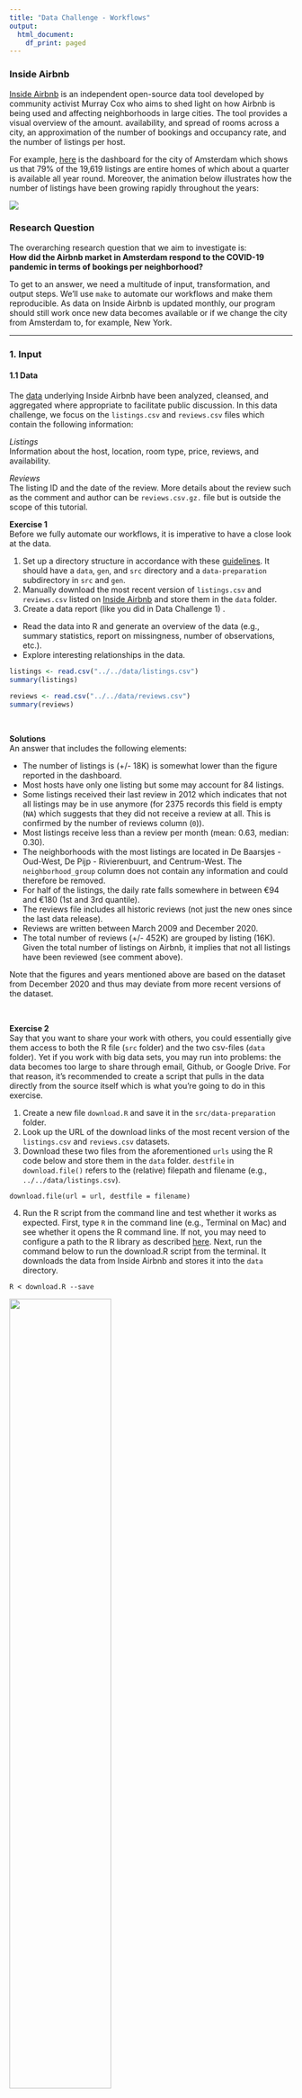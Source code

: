 ```yaml
---
title: "Data Challenge - Workflows"
output:
  html_document:
    df_print: paged
---
```


### Inside Airbnb
[Inside Airbnb](http://insideairbnb.com/index.html) is an independent open-source data tool developed by community activist Murray Cox who aims to shed light on how Airbnb is being used and affecting neighborhoods in large cities. The tool provides a visual overview of the amount. availability, and spread of rooms across a city, an approximation of the number of bookings and occupancy rate, and the number of listings per host. 

For example, [here](http://insideairbnb.com/amsterdam/) is the dashboard for the city of Amsterdam which shows us that 79% of the 19,619 listings are entire homes of which about a quarter is available all year round. Moreover, the animation below illustrates how the number of listings have been growing rapidly throughout the years:

![](./images/airbnb_expansion.gif)
\

### Research Question  
The overarching research question that we aim to investigate is:    
**How did the Airbnb market in Amsterdam respond to the COVID-19 pandemic in terms of bookings per neighborhood?**

To get to an answer, we need a multitude of input, transformation, and output steps. We'll use `make` to automate our workflows and make them reproducible. As data on Inside Airbnb is updated monthly, our program should still work once new data becomes available or if we change the city from Amsterdam to, for example, New York. 


---

### 1. Input

#### 1.1 Data  
The [data](http://insideairbnb.com/get-the-data.html) underlying Inside Airbnb have been analyzed, cleansed, and aggregated where appropriate to facilitate public discussion. In this data challenge, we focus on the `listings.csv` and `reviews.csv` files which contain the following information: 

*Listings*  
Information about the host, location, room type, price, reviews, and availability.

*Reviews*  
The listing ID and the date of the review. More details about the review such as the comment and author can be `reviews.csv.gz.` file but is outside the scope of this tutorial.

**Exercise 1**     
Before we fully automate our workflows, it is imperative to have a close look at the data. 

1. Set up a directory structure in accordance with these [guidelines](http://tilburgsciencehub.com/workflow/directories/). It should have a `data`, `gen`, and `src` directory and a `data-preparation` subdirectory in `src` and `gen`.
2. Manually download the most recent version of `listings.csv` and `reviews.csv` listed on [Inside Airbnb](http://insideairbnb.com/get-the-data.html) and store them in the `data` folder.
3. Create a data report (like you did in Data Challenge 1) .  
  * Read the data into R and generate an overview of the data (e.g., summary statistics, report on missingness, number of observations, etc.).
  * Explore interesting relationships in the data. 

```r
listings <- read.csv("../../data/listings.csv")
summary(listings)

reviews <- read.csv("../../data/reviews.csv")
summary(reviews)
```

\

**Solutions**  
An answer that includes the following elements: 

* The number of listings is (+/- 18K) is somewhat lower than the figure reported in the dashboard. 
* Most hosts have only one listing but some may account for 84 listings.
* Some listings received their last review in 2012 which indicates that not all listings may be in use anymore (for 2375 records this field is empty (`NA`) which suggests that they did not receive a review at all. This is confirmed by the number of reviews column (`0`)).
* Most listings receive less than a review per month (mean: 0.63, median: 0.30).
* The neighborhoods with the most listings are located in De Baarsjes - Oud-West, De Pijp - Rivierenbuurt, and Centrum-West. The `neighborhood_group` column does not contain any information and could therefore be removed.
* For half of the listings, the daily rate falls somewhere in between €94 and €180  (1st and 3rd quantile).
* The reviews file includes all historic reviews (not just the new ones since the last data release).
* Reviews are written between March 2009 and December 2020. 
* The total number of reviews (+/- 452K) are grouped by listing (16K). Given the total number of listings on Airbnb, it implies that not all listings have been reviewed (see comment above).

Note that the figures and years mentioned above are based on the dataset from December 2020 and thus may deviate from more recent versions of the dataset. 

\

**Exercise 2**   
Say that you want to share your work with others, you could essentially give them access to both the R file (`src` folder) and the two csv-files (`data` folder). Yet if you work with big data sets, you may run into problems: the data becomes too large to share through email, Github, or Google Drive. For that reason, it's recommended to create a script that pulls in the data directly from the source itself which is what you're going to do in this exercise.

1. Create a new file `download.R` and save it in the `src/data-preparation` folder.
2. Look up the URL of the download links of the most recent version of the `listings.csv` and `reviews.csv` datasets.
3. Download these two files from the aforementioned `urls` using the R code below and store them in the `data` folder.  `destfile` in `download.file()` refers to the (relative) filepath and filename (e.g., `../../data/listings.csv`).

```
download.file(url = url, destfile = filename) 
```
4. Run the R script from the command line and test whether it works as expected. First, type `R` in the command line (e.g., Terminal on Mac) and see whether it opens the R command line. If not, you may need to configure a path to the R library as described [here](https://stackoverflow.com/questions/44336345/running-r-from-mac-osx-terminal). Next, run the command below to run the download.R script from the terminal. It downloads the data from Inside Airbnb and stores it into the `data` directory.

```
R < download.R --save
```

![](./images/download_data.gif){width=60%}

\

---

### 2. Transformation

As the author of Inside Airbnb notes, guests may leave a review after their stay, and these can be used as an indicator for the number of bookings. Although only verified guests can review listings, it is unlikely that every guest will take the time to write one. In reality, the number of bookings will thus exceed the number of reviews. 

\

**Exercise 3**  
Think of several arguments why this may or may not be a problem in the context of our research question.   

**Solution**  
Some hosts will be more likely to get reviews than others for a couple of reasons:

* Guest who had a highly positive (or negative) experience may be more inclined to leave a review to inform other Airbnb visitors.
* Guests may be more likely to leave a review for listings with many other reviews.
* The hosts have given a 5-star rating to the guests first and hope that they will reciprocate.
* The hosts might have specifically asked for it.

In other words, the likelihood of getting a review may not be uniform across all hosts. Yet it is another question whether this likelihood has significantly changed since the start of the pandemic. If not, then we can still use the number of reviews as a proxy for the number of bookings and examine the relative change compared to a pre-COVID period.

\

**Exercise 4**  
Create a file `clean.R` that loads the data from the `data` directory and reshapes the data into the following format: 

| date | neighbourhood | num_reviews |
| :---- | :---- | :---- |
| 2015-01-01 | Bijlmer-Centrum | 43 | 
| 2015-02-01 | Bijlmer-Centrum | 94 | 
| ... | ... | .... | 
| 2020-12-01 | Zuid | 23 |  


Please adhere to the step-by-step guidelines below:  

* Convert the date column of `reviews` into date/time format.
* Filter for `reviews` published since January 1st 2015
* Filter for `listings` that have received at least 1 review.
* Merge the `reviews` and `listings` dataframes on a common column.
* Group the number of reviews by date and neighborhood (aggregated on a monthly level). 
* Store the final data frames in `gen/data-preparation` as `aggregated_df.csv`

\

**Exercise 5**   
If we want to compare neighbourhoods side by side (e.g., Centrum-West vs De Pijp) in, for example, a plot we need to transform the data from a *long* format into a *wide* format. More specifically, we are after a data structure in which the horizontal column headers are the neighbourhoods and the rows the dates:


| date | Bijlmer-Centrum | Bijlmer-Oost | ... | Zuid | 
| :--- | :--- |:--- |:--- | :--- |
| 2015-01-01 | ... | ... | ... | ... |
| 2015-02-01 | ... | ... | ... | ... |
| ... | ... | ... | ... | ... |
| 2020-12-01 | ... | ... | ... | ... |

\

Import the data from `gen/data-preparatin/aggregated_df.csv`, reshape the data into wide format and store the result as `pivot_table.csv` in `gen/data-preparation`. 

\

---


### 3. Output

Finally, it's time to turn our generated files into plots which we can use for our analysis. First, we create the R scripts to create the plots. Second, we automate the entire pipeline using `make`. 

**Exercise 6**   
Create the following two deliverables (`plot_all.pdf`, `plot_Amsterdam.pdf`): 

\

**`plot_all.R`**  
A time-series plot that shows the total number of reviews over time (across all neighborhoods). Add a plot title and axes labels to make your graph easier to read. Store it as `plot_all.pdf` in `gen/plots` (don't forget to add a `plots` folder in `gen`!).

* Import the data from `gen/data-preparation/aggregated_df.csv`
* Convert the `date` column into date format.
* Group by date and calculate the sum of all reviews across neighourhoods.
* Plot the chart and store the visualisation.


\

**`plot_Amsterdam.R`**  
A time-series plot that shows the total number of reviews over time for the top 3 neighborhoods (Centrum-West, De Pijp - Rivierenbuurt, and De Baarsjes - Oud-West). Add a plot title, axes labels, and a legend to make your graph easier to read. Store it as `plot_Amsterdam.pdf` in `gen/plots`.

* Import the data from `gen/data-preparation/pivot_table.csv`
* Convert the `date` column into date format.
* Plot the chart and store the visualisation.

\

**Exercise 7**  
Up to this point, you should have created the following five R scripts: 

| File | Description | Phase | 
| ---- | ---------- | ------ | 
| `download.R` | Downloads the data from Inside Airbnb and stores as csv format | Input | 
| `clean.R` | Preprocesses the raw data into an aggregated format ready for analysis and visualisation  | Transformation | 
| `pivot_table.R` | Create a pivot table for the number of reviews by region across time | Transformation | 
| `plot_all.R` | Create a line chart for the total number of reviews in a city across time | Output | 
| `plot_Amsterdam.R` | Create a line chart for the number of reviews for the top 3 neighborhoods in Amsterdam | Output | 

\

As you've worked through the set of exercises, you've repeatedly built on preliminary results. For example, the plot for the top 3 cities in Amsterdam (`plot_Amsterdam.pdf`) could only be created once the `pivot_table.csv` file had been generated. In a similar way, the preprocessing pipeline (`clean.R`) could only take place once the data (`listings.csv` & `reviews.csv`) had been downloaded. These dependencies have been depicted in the figure below.

\

![](./images/dependencies.png){width=55%}

\

Revisit the [study notes](http://tilburgsciencehub.com/workflow/automation/) on *"Automating your Pipeline"* and write a `makefile` that captures the end-to-end process (from `download.R` to `plot_all.pdf` & `plot_Amsterdam.pdf`). Also, add an `all` and `clean` phony target.

\

**Exercise 8**  
Swap the `url_listings` and `url_reviews` for a historical dataset of Amsterdam from the year 2016 (gather the links from the "[show archived page](http://insideairbnb.com/get-the-data.html)"). Run `make` again in the root directory. 
\

Do the same for a recent Airbnb dataset from New York.  If done correctly, it should not take more than a minute (power to automation!). Do your workflows still run as expected? How about the `plot_Amsterdam.R` file? Why is that?


\

**Exercise 9**  
Study the output files and formulate an answer to our initial research question as well as the following subquestions:

* Did all neighbourhoods in Amsterdam suffer equally from the pandemic? 
* Why is the number of listings in December 2020 remarkably low? 
* Discuss the methods you can use to test whether the identified relationship is statistically significant. How would you define the regression model? (no need to implement it here!)
* Comment on the limitations of our approach and come up with strategies to overcome them. 



<!--
\


### TEMPORARY NOTES

---





Every month the site updates these source files according to the changes on the Airbnb website (e.g., new listings and bookings). Although only the most recent data are listed (12 December 2020 here), archived data can be accessed as well (see figure below). Depending on the city, this data may go as far as back as the year 2015.

![](./images/archived_data.png)







**Data**  

* Noemen dat je de data niet in Excel kan openen (capped at 1.04M rows)
* voor elke listing 365 calendar data points
  * Bijv. 12-12-2020 -> 13-12-2020 tot en met 14-12-2021;
  * kun je zelf ook proberen (je kunt niet verder terugscrollen in de kalender op Airbnb)
  * data-is-day-blocked attribute (web scraping ref)

Available
t = beschikbaar
f = niet beschikbaar

**Aantal reserveringen**

* Als de (kamer, datum) combinatie een keer "t" is geweest en in het vervolg "f" is dat beschouwen als een reservering -> (wordt te ingewikkeld!!!)
* Aannemen dat iedereen zijn calendar consequent bijhoudt en voor false kiest als ze ook niet willen verhuren -> blijkt geen goede aanname 
* Link to recent news articles
  * https://nos.nl/artikel/2328181-woning-via-airbnb-verhuren-in-den-haag-verboden-gemeente-gaat-beboeten.html
  * https://www.rtlnieuws.nl/nieuws/nederland/artikel/5184808/airbnb-rechtszaken-tuinhuis-belastingdienst

* max 30 dagen (bijv. als je zelf op vakantie gaat)
* woningen mogen niet structureel worden onttrokken



Follow-up questions: 


* Simple lagged timeseries model
  * Bookings = bookings 12 months ago + .. + price + room type dummy + COVID dummy
  * Export results with stargazer library (link to building block)
* Approximate estimated income / month
* Do hosts stick to the rental policy imposed by the city of Amsterdam (30 days / year max.)?




\

\


-->